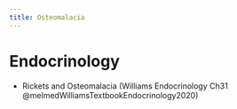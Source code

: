 ```yaml
---
title: Osteomalacia
---
```



# Endocrinology

- Rickets and Osteomalacia (Williams Endocrinology Ch31  @melmedWilliamsTextbookEndocrinology2020)